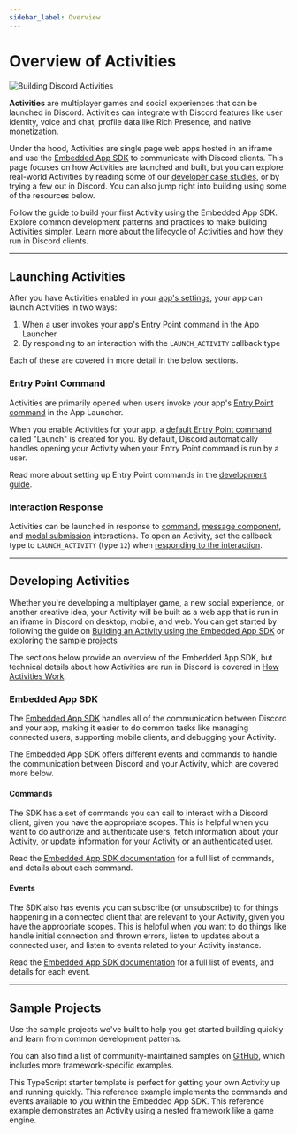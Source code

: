 ```yaml
---
sidebar_label: Overview
---
```


# Overview of Activities

![Building Discord Activities](images/activities/activities-hero.png)

**Activities** are multiplayer games and social experiences that can be launched in Discord. Activities can integrate with Discord features like user identity, voice and chat, profile data like Rich Presence, and native monetization.

Under the hood, Activities are single page web apps hosted in an iframe and use the [Embedded App SDK](/docs/activities/overview#embedded-app-sdk) to communicate with Discord clients. This page focuses on how Activities are launched and built, but you can explore real-world Activities by reading some of our [developer case studies](https://discord.com/build#case-studies), or by trying a few out in Discord. You can also jump right into building using some of the resources below.

<Container>
  <Card title="Build Your First Discord Activity" link="/docs/activities/building-an-activity">
    Follow the guide to build your first Activity using the Embedded App SDK.
  </Card>
  <Card title="Development Patterns" link="/docs/activities/development-guides">
    Explore common development patterns and practices to make building Activities simpler.
  </Card>
  <Card title="How Activities Work" link="/docs/activities/how-activities-work">
    Learn more about the lifecycle of Activities and how they run in Discord clients.
  </Card>
</Container>

---

## Launching Activities

After you have Activities enabled in your [app's settings](https://discord.com/developers/applications), your app can launch Activities in two ways:
1. When a user invokes your app's Entry Point command in the App Launcher
2. By responding to an interaction with the `LAUNCH_ACTIVITY` callback type

Each of these are covered in more detail in the below sections.

### Entry Point Command

Activities are primarily opened when users invoke your app's [Entry Point command](/docs/interactions/application-commands#entry-point-commands) in the App Launcher.

When you enable Activities for your app, a [default Entry Point command](/docs/interactions/application-commands#default-entry-point-command) called "Launch" is created for you. By default, Discord automatically handles opening your Activity when your Entry Point command is run by a user.

Read more about setting up Entry Point commands in the [development guide](/docs/activities/development-guides#setting-up-an-entry-point-command).

### Interaction Response

Activities can be launched in response to [command](/docs/interactions/overview#commands), [message component](/docs/interactions/overview#message-components), and [modal submission](/docs/interactions/overview#modals) interactions. To open an Activity, set the callback type to `LAUNCH_ACTIVITY` (type `12`) when [responding to the interaction](/docs/interactions/receiving-and-responding#responding-to-an-interaction).

---

## Developing Activities

Whether you're developing a multiplayer game, a new social experience, or another creative idea, your Activity will be built as a web app that is run in an iframe in Discord on desktop, mobile, and web. You can get started by following the guide on [Building an Activity using the Embedded App SDK](/docs/activities/building-an-activity) or exploring the [sample projects](/docs/activities/overview#sample-projects)

The sections below provide an overview of the Embedded App SDK, but technical details about how Activities are run in Discord is covered in [How Activities Work](/docs/activities/how-activities-work).

### Embedded App SDK

The [Embedded App SDK](/docs/developer-tools/embedded-app-sdk) handles all of the communication between Discord and your app, making it easier to do common tasks like managing connected users, supporting mobile clients, and debugging your Activity. 

The Embedded App SDK offers different events and commands to handle the communication between Discord and your Activity, which are covered more below.

#### Commands

The SDK has a set of commands you can call to interact with a Discord client, given you have the appropriate scopes. This is helpful when you want to do authorize and authenticate users, fetch information about your Activity, or update information for your Activity or an authenticated user.

Read the [Embedded App SDK documentation](/docs/developer-tools/embedded-app-sdk#sdk-commands) for a full list of commands, and details about each command.

#### Events

The SDK also has events you can subscribe (or unsubscribe) to for things happening in a connected client that are relevant to your Activity, given you have the appropriate scopes. This is helpful when you want to do things like handle initial connection and thrown errors, listen to updates about a connected user, and listen to events related to your Activity instance.

Read the [Embedded App SDK documentation](/docs/developer-tools/embedded-app-sdk#sdk-events) for a full list of events, and details for each event.


---

## Sample Projects

Use the sample projects we've built to help you get started building quickly and learn from common development patterns.

You can also find a list of community-maintained samples on [GitHub](https://github.com/discord/embedded-app-sdk-examples?tab=readme-ov-file#community-curated-examples), which includes more framework-specific examples.

<Container>
  <Card title="Discord Activity Starter" link="https://github.com/discord/embedded-app-sdk-examples/tree/main/discord-activity-starter">
    This TypeScript starter template is perfect for getting your own Activity up and running quickly.
  </Card>
  <Card title="Embedded App SDK Playground" link="https://github.com/discord/embedded-app-sdk-examples/tree/main/sdk-playground">
    This reference example implements the commands and events available to you within the Embedded App SDK.
  </Card>
  <Card title="Nested Framework App" link="https://github.com/discord/embedded-app-sdk-examples/tree/main/nested-messages">
    This reference example demonstrates an Activity using a nested framework like a game engine.
  </Card>
</Container>
